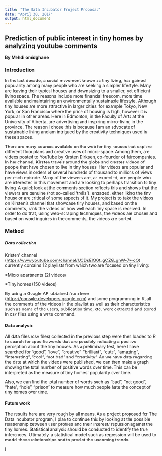 ```yaml
---
title: "The Data Incubator Project Proposal"
date: "April 30, 2017"
output: html_document
---
```



## Prediction of public interest in tiny homes by analyzing youtube comments

**By Mehdi omidghane**

### Introduction

In the last decade, a social movement known as tiny living, has gained popularity among many people who are seeking a simpler lifestyle. Many are leaving their typical houses and downsizing to a smaller, yet efficient living space. The reasons include more financial freedom, more time available and maintaining an environmentally sustainable lifestyle.  Although tiny houses are more attractive in larger cities, for example Tokyo, New York, or San Francisco where the price of housing is high, however it is popular in other areas. Here in Edmonton, in the Faculty of Arts at the University of Alberta, are advertising and inspiring micro-living in the province.  The reason I chose this is because I am an advocate of sustainable living and am intrigued by the creativity techniques used in these spaces.
	
There are many sources available on the web for tiny houses that explore different floor plans and creative uses of micro-space. Among them, are videos posted to YouTube by Kirsten Dirksen, co-founder of faircompanies. In her channel, Kirsten travels around the globe and creates videos of people that have chosen to live in tiny houses. Her videos are popular and have views in orders of several hundreds of thousand to millions of views per each episode. Many of the viewers are, as expected, are people who are interested in this movement and are looking to perhaps transition to tiny living. A quick look at the comments section reflects this and shows that the viewers are genuine (not so-called 'trolls'), engaged, either liking the tiny house or are critical of some aspects of it. My project is to take the videos on Kirsten's channel that showcase tiny houses, and based on the comments, rank the videos on how well each tiny space is received. In order to do that, using web-scraping techniques, the videos are chosen and based on word inquires in the comments, the videos are sorted.

### Method

##### Data collection

Kristen' channel (<https://www.youtube.com/channel/UCDsElQQt_gCZ9LgnW-7v-cQ>) currently contains 12 playlists from which two are focused on tiny living: 

*Micro apartments (21 videos)

*Tiny homes (150 videos)

By using a Google API obtained from here (<https://console.developers.google.com>) and some programming in R, all the comments of the videos in the playlist as well as their characteristics such as name of the users, publication time, etc. were extracted and stored in csv files using a write command.

#### Data analysis

All data files (csv files) collected in the previous step were then loaded to R to search for specific words that are possibly indicating a positive perception about the tiny houses. As a preliminary test, here I have searched for "good", "love", "creative", "brilliant", "cute", "amazing", "interesting", "cool", "not bad" and "creativity". As we have data regarding the date at which the videos were published, we can then make a graph showing the total number of positive words over time. This can be interpreted as the measure of tiny homes' popularity over time.

Also, we can find the total number of words such as "bad", "not good", "hate", "hole", "prison" to measure how much people hate the concept of tiny homes over time.

#### Future work

The results here are very rough by all means. As a project proposed for The Data Incubator program, I plan to continue this by looking at the possible relationship between user profiles and their interest/ repulsion against the tiny homes. Statistical analysis should be conducted to identify the true inferences.  Ultimately, a statistical model such as regression will be used to model these relationships and to predict the upcoming trends.




I